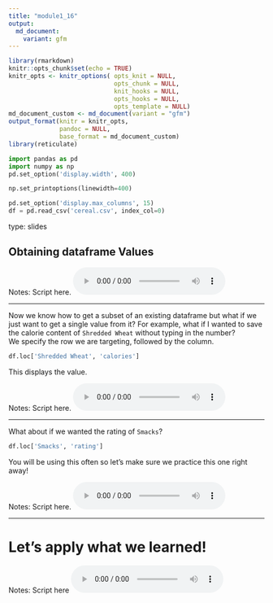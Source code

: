```yaml
---
title: "module1_16"
output: 
  md_document:
    variant: gfm
---
```



```r
library(rmarkdown)
knitr::opts_chunk$set(echo = TRUE)
knitr_opts <- knitr_options( opts_knit = NULL,
                             opts_chunk = NULL,
                             knit_hooks = NULL,
                             opts_hooks = NULL,
                             opts_template = NULL)
md_document_custom <- md_document(variant = "gfm")
output_format(knitr = knitr_opts,
              pandoc = NULL,
              base_format = md_document_custom)
library(reticulate)
```


```python
import pandas as pd
import numpy as np
pd.set_option('display.width', 400)

np.set_printoptions(linewidth=400)

pd.set_option('display.max_columns', 15)
df = pd.read_csv('cereal.csv', index_col=0)
```


type: slides


## Obtaining dataframe Values

Notes: Script here.
<html>
<audio controls >
<source src="placeholder_audio.mp3" />
</audio></html>

---

Now we know how to get a subset of an existing dataframe but what if we just want to get a single value from it?
For example, what if I wanted to save the calorie content of `Shredded Wheat` without typing in the number?    
We specify the row we are targeting, followed by the column.


```python
df.loc['Shredded Wheat', 'calories']
```

This displays the value.

Notes: Script here.
<html>
<audio controls >
<source src="placeholder_audio.mp3" />
</audio></html>

---

What about if we wanted the rating of `Smacks`?

```python
df.loc['Smacks', 'rating']
```

You will be using this often so let's make sure we practice this one right away!

Notes: Script here.
<html>
<audio controls >
  <source src="placeholder_audio.mp3" />
</audio></html>

---

# Let’s apply what we learned!

Notes: Script here
<html>
<audio controls >
  <source src="placeholder_audio.mp3" />
</audio></html>
